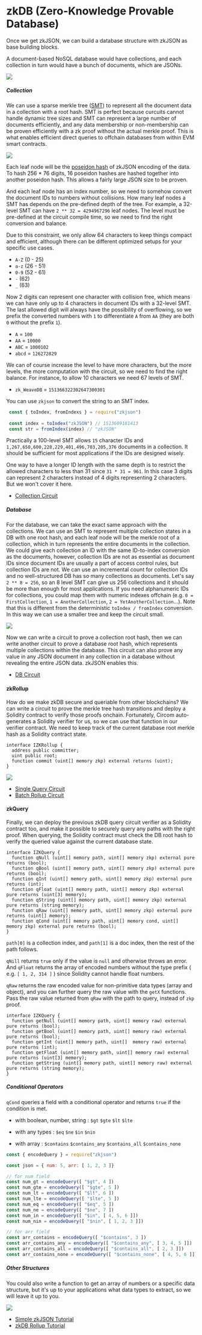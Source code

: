 # zkDB (Zero-Knowledge Provable Database)

Once we get zkJSON, we can build a database structure with zkJSON as base building blocks.

A document-based NoSQL database would have collections, and each collection in turn would have a bunch of documents, which are JSONs.

![](/images/zkjson-4.png)

##### Collection

We can use a sparse merkle tree ([SMT](https://docs.iden3.io/getting-started/mt/)) to represent all the document data in a collection with a root hash. SMT is perfect because curcuits cannot handle dynamic tree sizes and SMT can represent a large number of documents efficiently, and any data membership or non-membership can be proven efficiently with a zk proof without the actual merkle proof. This is what enables efficient direct queries to offchain databases from within EVM smart contracts.

![](/images/zkjson-5.png)

Each leaf node will be the [poseidon hash](https://www.poseidon-hash.info/) of zkJSON encoding of the data. To hash 256 * 76 digits, 16 poseidon hashes are hashed together into another poseidon hash. This allows a fairly large JSON size to be proven.

And each leaf node has an index number, so we need to somehow convert the document IDs to numbers without collisions. How many leaf nodes a SMT has depends on the pre-defined depth of the tree. For example, a 32-level SMT can have `2 ** 32 = 4294967296` leaf nodes. The level must be pre-defined at the circuit compile time, so we need to find the right conversion and balance.

Due to this constraint, we only allow 64 characters to keep things compact and efficient, although there can be different optimized setups for your specific use cases. 

- `A-Z` (0 - 25)
- `a-z` (26 - 51)
- `0-9` (52 - 61)
- `-` (62)
- `_` (63)

Now 2 digits can represent one character with collision free, which means we can have only up to 4 characters in document IDs with a 32-level SMT. The last allowed digit will always have the possibility of overflowing, so we prefix the converted numbers with `1` to differentiate `A` from `AA` (they are both `0` without the prefix `1`).

- `A` = `100`
- `AA` = `10000`
- `ABC` = `1000102`
- `abcd` = `126272829` 

We can of course increase the level to have more characters, but the more levels, the more computation with the circuit, so we need to find the right balance. For instance, to allow 10 characters we need 67 levels of SMT.

- `zk_WeaveDB` = `151366322302647300301` 

You can use `zkjson` to convert the string to an SMT index.

```javascript
 const { toIndex, fromIndexs } = require("zkjson")
 
 const index = toIndex("zkJSON") // 1513609181413
 const str = fromIndex(index) // "zkJSON"
```

Practically a 100-level SMT allows `15` character IDs and `1,267,650,600,228,229,401,496,703,205,376` documents in a collection. It should be sufficient for most applications if the IDs are designed wisely.

One way to have a longer ID length with the same depth is to restrict the allowed characters to less than 31 since `31 * 31 = 961`. In this case 3 digits can represent 2 characters instead of 4 digits representing 2 characters. But we won't cover it here.

- [Collection Circuit](https://github.com/weavedb/zkjson/blob/master/circom/collection/collection.circom)

##### Database

For the database, we can take the exact same approach with the collections. We can use an SMT to represent multiple collection states in a DB with one root hash, and each leaf node will be the merkle root of a collection, which in turn represents the entire documents in the collection. We could give each collection an ID with the same ID-to-index conversion as the documents, however, collection IDs are not as essential as document IDs since document IDs are usually a part of access control rules, but collection IDs are not. We can use an incremental count for collection IDs and no well-structured DB has so many collections as documents. Let's say `2 ** 8 = 256`, so an 8 level SMT can give us 256 collections and it should be more than enough for most applications. If you need alphanumeric IDs for collections, you could map them with numeric indexes offchain (e.g. `0 = FirstCollection`, `1 = AnotherCollection`, `2 = YetAnotherCollection`...). Note that this is different from the deterministic `toIndex / fromIndex` conversion. In this way we can use a smaller tree and keep the circuit small.

![](/images/zkjson-6.png)

Now we can write a circuit to prove a collection root hash, then we can write another circuit to prove a database root hash, which represents multiple collections within the database. This circuit can also prove any value in any JSON document in any collection in a database without revealing the entire JSON data. zkJSON enables this.

- [DB Circuit](https://github.com/weavedb/zkjson/blob/master/circom/db/db.circom)

#### zkRollup

How do we make zkDB secure and queriable from other blockchains? We can write a circuit to prove the merkle tree hash transitions and deploy a Solidity contract to verify those proofs onchain. Fortunately, Circom auto-generates a Solidity verifier for us, so we can use that function in our verifier contract. We need to keep track of the current database root merkle hash as a Solidity contract state.

```solidity
interface IZKRollup {
  address public committer;
  uint public root;
  function commit (uint[] memory zkp) external returns (uint);
}
```

![](/images/zkjson-7.png)

- [Single Query Circuit](https://github.com/weavedb/zkjson/blob/master/circom/query/query.circom)
- [Batch Rollup Circuit](https://github.com/weavedb/zkjson/blob/master/circom/rollup/rollup.circom)

#### zkQuery

Finally, we can deploy the previous zkDB query circuit verifier as a Solidity contract too, and make it possible to securely query any paths with the right proof. When querying, the Solidity contract must check the DB root hash to verify the queried value against the current database state.

```solidity
interface IZKQuery {
  function qNull (uint[] memory path, uint[] memory zkp) external pure returns (bool);
  function qBool (uint[] memory path, uint[] memory zkp) external pure returns (bool);
  function qInt (uint[] memory path, uint[] memory zkp) external pure returns (int);
  function qFloat (uint[] memory path, uint[] memory zkp) external pure returns (uint[3] memory);
  function qString (uint[] memory path, uint[] memory zkp) external pure returns (string memory);
  function qRaw (uint[] memory path, uint[] memory zkp) external pure returns (uint[] memory);
  function qCond (uint[] memory path, uint[] memory cond, uint[] memory zkp) external pure returns (bool);
}
```

`path[0]` is a collection index, and `path[1]` is a doc index, then the rest of the path follows.

`qNill` returns `true` only if the value is `null` and otherwise throws an error. And `qFloat` returns the array of encoded numbers without the type prefix ( e.g. `[ 1, 2, 314 ]` ) since Solidity cannot handle float numbers.

`qRaw` returns the raw encoded value for non-primitive data types (array and object), and you can further query the raw value with the `getX` functions. Pass the raw value returned from `qRaw` with the path to query, instead of `zkp` proof.

```solidity
interface IZKQuery {
  function getNull (uint[] memory path, uint[] memory raw) external pure returns (bool);
  function getBool (uint[] memory path, uint[] memory raw) external pure returns (bool);
  function getInt (uint[] memory path, uint[]  memory raw) external pure returns (int);
  function getFloat (uint[] memory path, uint[] memory raw) external pure returns (uint[3] memory);
  function getString (uint[] memory path, uint[] memory raw) external pure returns (string memory);
}
```

##### Conditional Operators

`qCond` queries a field with a conditional operator and returns `true` if the condition is met.

- with boolean, number, string : `$gt` `$gte` `$lt` `$lte`

- with any types : `$eq` `$ne` `$in` `$nin`

- with array : `$contains` `$contains_any` `$contains_all` `$contains_none`

```javascript
const { encodeQuery } = require("zkjson")

const json = { num: 5, arr: [ 1, 2, 3 ]}

// for num field
const num_gt = encodeQuery([ "$gt", 4 ])
const num_gte = encodeQuery([ "$gte", 5 ])
const num_lt = encodeQuery([ "$lt", 6 ])
const num_lte = encodeQuery([ "$lte", 5 ])
const num_eq = encodeQuery([ "$eq", 5 ])
const num_ne = encodeQuery([ "$ne", 7 ])
const num_in = encodeQuery([ "$in", [ 4, 5, 6 ]])
const num_nin = encodeQuery([ "$nin", [ 1, 2, 3 ]])

// for arr field
const arr_contains = encodeQuery([ "$contains", 3 ])
const arr_contains_any = encodeQuery([ "$contains_any", [ 3, 4, 5 ]])
const arr_contains_all = encodeQuery([ "$contains_all", [ 2, 3 ]])
const arr_contains_none = encodeQuery([ "$contains_none", [ 4, 5, 6 ]])
```

##### Other Structures

You could also write a function to get an array of numbers or a specific data structure, but it's up to your applications what data types to extract, so we will leave it up to you.

![](/images/zkjson-8.png)

- [Simple zkJSON Tutorial](https://github.com/weavedb/zkjson/blob/master/docs/simple-zkjson.md)
- [zkDB Rollup Tutorial](https://github.com/weavedb/zkjson/blob/master/docs/zkdb-rollup.md)
